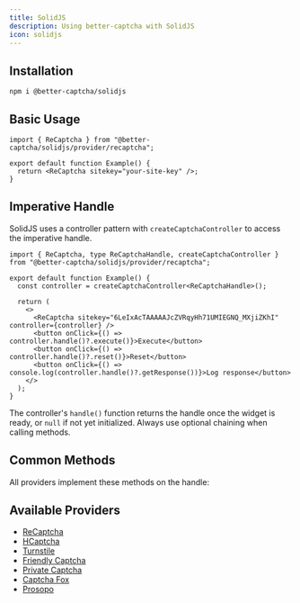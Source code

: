 ```yaml
---
title: SolidJS
description: Using better-captcha with SolidJS
icon: solidjs
---
```


## Installation

```npm
npm i @better-captcha/solidjs
```

## Basic Usage

```tsx
import { ReCaptcha } from "@better-captcha/solidjs/provider/recaptcha";

export default function Example() {
  return <ReCaptcha sitekey="your-site-key" />;
}
```

## Imperative Handle

SolidJS uses a controller pattern with `createCaptchaController` to access the imperative handle.

```tsx
import { ReCaptcha, type ReCaptchaHandle, createCaptchaController } from "@better-captcha/solidjs/provider/recaptcha";

export default function Example() {
  const controller = createCaptchaController<ReCaptchaHandle>();

  return (
    <>
      <ReCaptcha sitekey="6LeIxAcTAAAAAJcZVRqyHh71UMIEGNQ_MXjiZKhI" controller={controller} />
      <button onClick={() => controller.handle()?.execute()}>Execute</button>
      <button onClick={() => controller.handle()?.reset()}>Reset</button>
      <button onClick={() => console.log(controller.handle()?.getResponse())}>Log response</button>
    </>
  );
}
```

The controller's `handle()` function returns the handle once the widget is ready, or `null` if not yet initialized. Always use optional chaining when calling methods.

## Common Methods

All providers implement these methods on the handle:

<AutoTypeTable path="../../packages/core/src/provider.ts" name="CaptchaHandle" />

## Available Providers

- [ReCaptcha](/docs/provider/recaptcha)
- [HCaptcha](/docs/provider/hcaptcha)
- [Turnstile](/docs/provider/turnstile)
- [Friendly Captcha](/docs/provider/friendly-captcha)
- [Private Captcha](/docs/provider/private-captcha)
- [Captcha Fox](/docs/provider/captcha-fox)
- [Prosopo](/docs/provider/prosopo)

